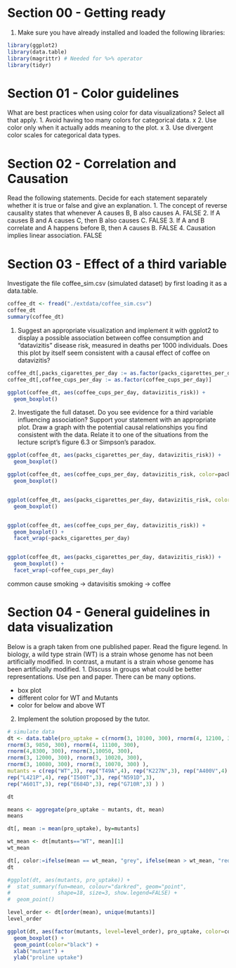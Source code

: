 # Section 00 - Getting ready
1. Make sure you have already installed and loaded the following libraries:
```r
library(ggplot2)
library(data.table)
library(magrittr) # Needed for %>% operator
library(tidyr)
```

# Section 01 - Color guidelines
What are best practices when using color for data visualizations? Select all that apply.
1. Avoid having too many colors for categorical data. x
2. Use color only when it actually adds meaning to the plot. x
3. Use divergent color scales for categorical data types.

# Section 02 - Correlation and Causation
Read the following statements. Decide for each statement separately whether it is true or false and give an
explanation.
1. The concept of reverse causality states that whenever A causes B, B also causes A. FALSE
2. If A causes B and A causes C, then B also causes C. FALSE
3. If A and B correlate and A happens before B, then A causes B. FALSE
4. Causation implies linear association. FALSE

# Section 03 - Effect of a third variable
Investigate the file coffee_sim.csv (simulated dataset) by first loading it as a data.table.
```r
coffee_dt <- fread("./extdata/coffee_sim.csv")
coffee_dt
summary(coffee_dt)
```
1. Suggest an appropriate visualization and implement it with ggplot2 to display a possible association
between coffee consumption and “datavizitis” disease risk, measured in deaths per 1000 individuals. Does
this plot by itself seem consistent with a causal effect of coffee on datavizitis?
```r
coffee_dt[,packs_cigarettes_per_day := as.factor(packs_cigarettes_per_day)]
coffee_dt[,coffee_cups_per_day := as.factor(coffee_cups_per_day)]

ggplot(coffee_dt, aes(coffee_cups_per_day, datavizitis_risk)) +
  geom_boxplot()

```
2. Investigate the full dataset. Do you see evidence for a third variable influencing association? Support your
statement with an appropriate plot. Draw a graph with the potential causal relationships you find consistent
with the data. Relate it to one of the situations from the lecture script’s figure 6.3 or Simpson’s paradox.
```r
ggplot(coffee_dt, aes(packs_cigarettes_per_day, datavizitis_risk)) +
  geom_boxplot()

ggplot(coffee_dt, aes(coffee_cups_per_day, datavizitis_risk, color=packs_cigarettes_per_day)) +
  geom_boxplot()


ggplot(coffee_dt, aes(packs_cigarettes_per_day, datavizitis_risk, color=coffee_cups_per_day)) +
  geom_boxplot()


ggplot(coffee_dt, aes(coffee_cups_per_day, datavizitis_risk)) +
  geom_boxplot() +
  facet_wrap(~packs_cigarettes_per_day)


ggplot(coffee_dt, aes(packs_cigarettes_per_day, datavizitis_risk)) +
  geom_boxplot() +
  facet_wrap(~coffee_cups_per_day)

```
common cause
smoking -> datavisitis
smoking -> coffee


# Section 04 - General guidelines in data visualization
Below is a graph taken from one published paper. Read the figure legend.
In biology, a wild type strain (WT) is a strain whose genome has not been artificially modified. In contrast,
a mutant is a strain whose genome has been artificially modified.
1. Discuss in groups what could be better representations. Use pen and paper. There can be many options.

- box plot
- different color for WT and Mutants
- color for below and above WT

2. Implement the solution proposed by the tutor.
```r
# simulate data
dt <- data.table(pro_uptake = c(rnorm(3, 10100, 300), rnorm(4, 12100, 300),
rnorm(3, 9850, 300), rnorm(4, 11100, 300),
rnorm(4,8300, 300), rnorm(3,10050, 300),
rnorm(3, 12000, 300), rnorm(3, 10020, 300),
rnorm(3, 10080, 300), rnorm(3, 10070, 300) ),
mutants = c(rep("WT",3), rep("T49A",4), rep("K227N",3), rep("A400V",4),
rep("L421P",4), rep("I500T",3), rep("N591D",3),
rep("A601T",3), rep("E684D",3), rep("G710R",3) ) )

dt
```
```r
means <- aggregate(pro_uptake ~ mutants, dt, mean)
means

dt[, mean := mean(pro_uptake), by=mutants]

wt_mean <- dt[mutants=="WT", mean][1]
wt_mean

dt[, color:=ifelse(mean == wt_mean, "grey", ifelse(mean > wt_mean, "red", "blue"))]
dt

#ggplot(dt, aes(mutants, pro_uptake)) +
#  stat_summary(fun=mean, colour="darkred", geom="point", 
#               shape=18, size=3, show.legend=FALSE) + 
#  geom_point()

level_order <- dt[order(mean), unique(mutants)]
level_order

ggplot(dt, aes(factor(mutants, level=level_order), pro_uptake, color=color)) +
  geom_boxplot() +
  geom_point(color="black") +
  xlab("mutant") +
  ylab("proline uptake")

```


